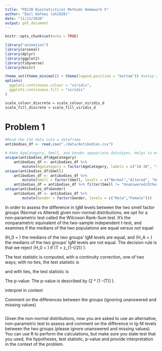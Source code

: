 ```yaml
---
title: "P8130 Biostatistical Methods Homework 5"
author: "Emil Hafeez (eh2928)"
date: "11/13/2020"
output: pdf_document
---
```


```r
knitr::opts_chunk$set(echo = TRUE)

library("animation")
library(arsenal)
library(dplyr)
library(ggplot2)
library(tidyverse)
library(knitr)

theme_set(theme_minimal() + theme(legend.position = "bottom")) #setup and establish the colors schemes for plits
options(
  ggplot2.continuous.colour = "viridis",
  ggplot2.continuous.fill = "viridis"
)

scale_colour_discrete = scale_colour_viridis_d
scale_fill_discrete = scale_fill_viridis_d
```

# Problem 1

```r
#Read the CSV data into a dataframe
antibodies_df <- read.csv("./data/Antibodies.csv")

# Make AgeCategory, Smell, and Gender appopriate datatypes. Helps to ensure we know all unique values, too.
unique(antibodies_df$AgeCategory)
    antibodies_df <- antibodies_df %>% 
        mutate(AgeCategory = factor(AgeCategory, labels = c("18-30", "31-50", "51+") ))
unique(antibodies_df$Smell)
    antibodies_df <- antibodies_df %>% 
        mutate(Smell = factor(Smell, levels = c("Normal","Altered", "Unanswered/Others")))
    antibodies_df = antibodies_df %>% filter(Smell != "Unanswered/Others")
unique(antibodies_df$Gender)
    antibodies_df <- antibodies_df %>% 
        mutate(Gender = factor(Gender, levels = c("Male","Female")))
```

In order to assess the difference in IgM levels between the two smell factor groups (Normal vs Altered) given non-normal distributions, we opt for a non-parametric test called the Wilcoxon Rank-Sum test. It's the nonparametric equivalent of the two-sample independent t-test, and examines if the medians of the two populations are equal versus not equal:

\(H_0 = \) the medians of the two groups' IgM levels are equal, and \(H_A = \) the medians of the two groups' IgM levels are not equal. The decision rule is that we reject \(H_0 = \) if \(T > z_{1-(\alpha/2)} \). 

The test statistic is computed, with a continuity correction, one of two ways; with no ties, the test statistic is 

and with ties, the test statistic is





The p-value: The p-value is described by \(2 * [1 -\Phi(T)] \). 

interpret in context

Comment on the differences between the groups (ignoring unanswered and missing values)


```r

```


Given the non-normal distributions, now you are asked to use an alternative, non-parametric test
to assess and comment on the difference in Ig-M levels between the two groups (please ignore
unanswered and missing values). You can use R to perform the calculations, but make sure you
state test that you used, the hypotheses, test statistic, p-value and provide interpretation in the
context of the problem.




